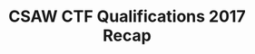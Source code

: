 ---
credit:
- SIGPwny
featured: false
slides: csaw_recap.pdf
tags:
- misc
- csaw
- recap
time_start: 2017-09-21T18:00:00.000000-05:00
title: CSAW CTF Qualifications 2017 Recap
week_number: 3
---